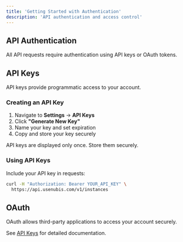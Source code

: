 ```yaml
---
title: 'Getting Started with Authentication'
description: 'API authentication and access control'
---
```


## API Authentication

All API requests require authentication using API keys or OAuth tokens.

## API Keys

API keys provide programmatic access to your account.

### Creating an API Key

1. Navigate to **Settings** → **API Keys**
2. Click **"Generate New Key"**
3. Name your key and set expiration
4. Copy and store your key securely

<Warning>
API keys are displayed only once. Store them securely.
</Warning>

### Using API Keys

Include your API key in requests:

```bash
curl -H "Authorization: Bearer YOUR_API_KEY" \
  https://api.usenubis.com/v1/instances
```

## OAuth

OAuth allows third-party applications to access your account securely.

See [API Keys](/authentication/api-keys) for detailed documentation.
